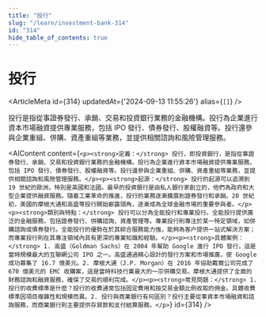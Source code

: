 ```yaml
---
title: "投行"
slug: "/learn/investment-bank-314"
id: "314"
hide_table_of_contents: true
---
```



# 投行

<ArticleMeta id={314} updatedAt={'2024-09-13 11:55:26'} alias={`[]`} />
<div className='border-solid border-b border-t-0 my-4 border-[var(--ifm-color-gray-300)]' />

投行是指從事證券發行、承銷、交易和投資銀行業務的金融機構。投行為企業進行資本市場融資提供專業服務，包括 IPO 發行、債券發行、股權融資等。投行還參與企業重組、併購、資產重組等業務，並提供相關諮詢和風險管理服務。

<AIContent content={`<p><strong>定義：</strong> 投行，即投資銀行，是指從事證券發行、承銷、交易和投資銀行業務的金融機構。投行為企業進行資本市場融資提供專業服務，包括 IPO 發行、債券發行、股權融資等。投行還參與企業重組、併購、資產重組等業務，並提供相關諮詢和風險管理服務。</p><p><strong>起源：</strong> 投行的起源可以追溯到 19 世紀的歐洲，特別是英國和法國。最早的投資銀行是由私人銀行家創立的，他們為政府和大型企業提供融資服務。隨着工業革命的推進，投行的業務逐漸擴展到證券發行和承銷。20 世紀初，美國的摩根大通和高盛等投行開始嶄露頭角，逐漸成為全球金融市場的重要參與者。</p><p><strong>類別與特點：</strong> 投行可以分為全能投行和專業投行。全能投行提供廣泛的金融服務，包括證券發行、併購諮詢、資產管理等。專業投行則專注於某一特定領域，如併購諮詢或債券發行。全能投行的優勢在於其綜合服務能力強，能夠為客户提供一站式解決方案；而專業投行則在其專注領域內具有更深的專業知識和經驗。</p><p><strong>具體案例：</strong> 1. 高盛（Goldman Sachs）在 2004 年幫助 Google 進行 IPO 發行，這是當時規模最大的互聯網公司 IPO 之一。高盛通過精心設計的發行方案和市場推廣，使 Google 成功募集了 16.7 億美元。2. 摩根大通（J.P. Morgan）在 2016 年協助戴爾公司完成了 670 億美元的 EMC 收購案，這是當時科技行業最大的一宗併購交易。摩根大通提供了全面的財務諮詢和融資服務，確保了交易的順利完成。</p><p><strong>常見問題：</strong> 1. 投行的收費標準是什麼？投行的收費通常包括固定費用和按交易金額比例收取的佣金。具體收費標準因項目複雜性和規模而異。2. 投行與商業銀行有何區別？投行主要從事資本市場融資和諮詢服務，而商業銀行則主要提供存貸款和支付結算服務。</p>`} id={314} />
